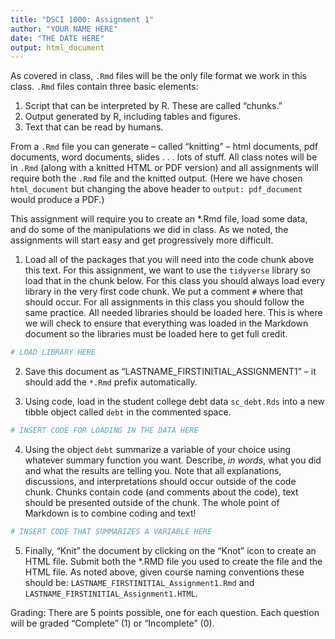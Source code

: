 ```yaml
---
title: "DSCI 1000: Assignment 1"
author: "YOUR NAME HERE"
date: "THE DATE HERE"
output: html_document
---
```


As covered in class, `.Rmd` files will be the only file format we work in this class. `.Rmd` files contain three basic elements:

1. Script that can be interpreted by R. These are called "chunks."
2. Output generated by R, including tables and figures.  
3. Text that can be read by humans. 

From a `.Rmd` file you can generate -- called "knitting" -- html documents, pdf documents, word documents, slides . . . lots of stuff. All class notes will be in `.Rmd` (along with a knitted HTML or PDF version) and all assignments will require both the `.Rmd` file and the knitted output. (Here we have chosen `html_document` but changing the above header to `output: pdf_document` would produce a PDF.) 

This assignment will require you to create an *.Rmd file, load some data, and do some of the manipulations we did in class.  As we noted, the assignments will start easy and get progressively more difficult.

1. Load all of the packages that you will need into the code chunk above this text.  For this assignment, we want to use the `tidyverse` library so load that in the chunk below.  For this class you should always load every library in the very first code chunk. We put a comment `#` where that should occur.  For all assignments in this class you should follow the same practice.  All needed libraries should be loaded here. This is where we will check to ensure that everything was loaded in the Markdown document so the libraries must be loaded here to get full credit.

```r
# LOAD LIBRARY HERE
```

2. Save this document as "LASTNAME_FIRSTINITIAL_ASSIGNMENT1" -- it should add the `*.Rmd` prefix automatically.

3. Using code, load in the student college debt data `sc_debt.Rds` into a new tibble object called `debt` in the commented space.

```r
# INSERT CODE FOR LOADING IN THE DATA HERE
```

4. Using the object `debt` summarize a variable of your choice using whatever summary function you want.  Describe, _in words_, what you did and what the results are telling you.  Note that all explanations, discussions, and interpretations should occur outside of the code chunk.  Chunks contain code (and comments about the code), text should be presented outside of the chunk.  The whole point of Markdown is to combine coding and text!

```r
# INSERT CODE THAT SUMMARIZES A VARIABLE HERE
```

5. Finally, "Knit" the document by clicking on the "Knot" icon to create an HTML file.  Submit both the *.RMD file you used to create the file and the HTML file.  As noted above, given course naming conventions these should be:  `LASTNAME_FIRSTINITIAL_Assignment1.Rmd` and `LASTNAME_FIRSTINITIAL_Assignment1.HTML`.

Grading:  There are 5 points possible, one for each question.  Each question will be graded "Complete" (1) or "Incomplete" (0).